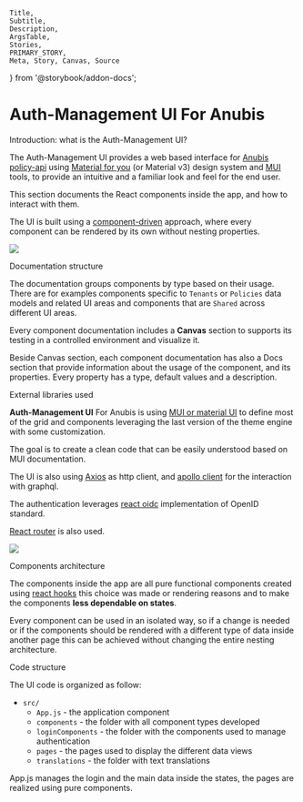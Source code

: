 

    Title,
    Subtitle,
    Description,
    ArgsTable,
    Stories,
    PRIMARY_STORY,
    Meta, Story, Canvas, Source
} from '@storybook/addon-docs';

<Meta title="Introduction" />

<style>
  {`
    .subheading {
      --mediumdark: '#999999';
      font-weight: 900;
      font-size: 13px;
      color: #999;
      letter-spacing: 6px;
      line-height: 24px;
      text-transform: uppercase;
      margin-bottom: 12px;
      margin-top: 40px;
    }

    .link-list {
      display: grid;
      grid-template-columns: 1fr;
      grid-template-rows: 1fr 1fr;
      row-gap: 10px;
    }

    @media (min-width: 620px) {
      .link-list {
        row-gap: 20px;
        column-gap: 20px;
        grid-template-columns: 1fr 1fr;
      }
    }

    @media all and (-ms-high-contrast:none) {
    .link-list {
        display: -ms-grid;
        -ms-grid-columns: 1fr 1fr;
        -ms-grid-rows: 1fr 1fr;
      }
    }

    .link-item {
      display: block;
      padding: 20px 30px 20px 15px;
      border: 1px solid #00000010;
      border-radius: 5px;
      transition: background 150ms ease-out, border 150ms ease-out, transform 150ms ease-out;
      color: #333333;
      display: flex;
      align-items: flex-start;
    }

    .link-item:hover {
      border-color: #1EA7FD50;
      transform: translate3d(0, -3px, 0);
      box-shadow: rgba(0, 0, 0, 0.08) 0 3px 10px 0;
    }

    .link-item:active {
      border-color: #1EA7FD;
      transform: translate3d(0, 0, 0);
    }

    .link-item strong {
      font-weight: 700;
      display: block;
      margin-bottom: 2px;
    }

    .link-item img {
      height: 40px;
      width: 40px;
      margin-right: 15px;
      flex: none;
    }

    .link-item span {
      font-size: 14px;
      line-height: 20px;
    }

    .tip {
      display: inline-block;
      border-radius: 1em;
      font-size: 11px;
      line-height: 12px;
      font-weight: 700;
      background: #E7FDD8;
      color: #66BF3C;
      padding: 4px 12px;
      margin-right: 10px;
      vertical-align: top;
    }

    .tip-wrapper {
      font-size: 13px;
      line-height: 20px;
      margin-top: 40px;
      margin-bottom: 40px;
    }

    .tip-wrapper code {
      font-size: 12px;
      display: inline-block;
    }
  `}
</style>

# Auth-Management UI For Anubis


<Subtitle>Introduction: what is the Auth-Management UI?</Subtitle>

The Auth-Management UI provides a web based interface for
[Anubis policy-api](https://github.com/orchestracities/anubis)
using [Material for you](https://m3.material.io/) (or Material v3)
design system and [MUI](https://mui.com/) tools, to provide an intuitive and
a familiar look and feel for the end user.

This section documents the React components inside the app, and how to interact
with them.

The UI is built using a [component-driven](https://componentdriven.org)
approach, where every component can be rendered by its own without nesting
properties.

<img src={policiesImage}  />

<Subtitle>Documentation structure</Subtitle>


The documentation groups components by type based on their usage. There are for
examples components specific to `Tenants` or `Policies` data models and related
UI areas and components that are `Shared` across different UI areas.

Every component documentation includes a **Canvas** section to supports its
testing in a controlled environment and visualize it.

Beside Canvas section, each component documentation has also a Docs section that
provide information about the usage of the component, and its properties.
Every property has a type, default values and a description.

<Subtitle>External libraries used</Subtitle>

**Auth-Management UI** For Anubis is using [MUI or material UI](https://mui.com/)
to define most of the grid and components leveraging the last version of the
theme engine with some customization.

The goal is to create a clean code that can be easily understood based on MUI
documentation.

The UI is also using [Axios](https://github.com/axios/axios) as http client,
and [apollo client](https://www.apollographql.com/docs/react/) for
the interaction with graphql.

The authentication leverages [react oidc](https://github.com/AxaGuilDEv/react-oidc)
implementation of OpenID standard.

[React router](https://reactrouter.com/) is also used.

<img src={serviceImage}  />

<Subtitle>Components architecture</Subtitle>

The components inside the app are all pure functional components created using
[react hooks](https://en.reactjs.org/docs/hooks-intro.html) this choice was made 
or rendering reasons and to make the components **less dependable on states**.
 
Every component can be used in an isolated way, so if a change is needed or if
the components should be rendered with a different type of data inside another
page this can be achieved without changing the entire nesting architecture.


<Subtitle>Code structure</Subtitle>

The UI code is organized as follow:

- `src/`
  - `App.js` - the application component
  - `components` - the folder with all component types developed
  - `loginComponents` - the folder with the components used to manage
    authentication
  - `pages` - the pages used to display the different data views
  - `translations` - the folder with text translations

App.js manages the login and the main data inside the states,
the pages are realized using pure components.

